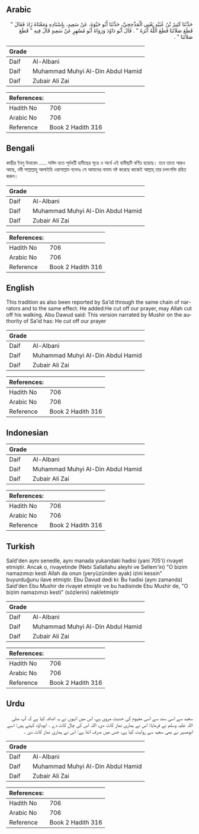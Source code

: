 ## Arabic


<div dir="rtl" lang="ar" style={{fontSize:'larger',backgroundColor:'#f8f9fa',padding:20}}>
حَدَّثَنَا كَثِيرُ بْنُ عُبَيْدٍ يَعْنِي الْمَذْحِجِيَّ، حَدَّثَنَا أَبُو حَيْوَةَ، عَنْ سَعِيدٍ، بِإِسْنَادِهِ وَمَعْنَاهُ زَادَ فَقَالَ ‏"‏ قَطَعَ صَلاَتَنَا قَطَعَ اللَّهُ أَثَرَهُ ‏"‏ ‏.‏ قَالَ أَبُو دَاوُدَ وَرَوَاهُ أَبُو مُسْهِرٍ عَنْ سَعِيدٍ قَالَ فِيهِ ‏"‏ قَطَعَ صَلاَتَنَا ‏"‏ ‏.‏
</div>
<div style={{backgroundColor:'#f8f9fa',padding:20, marginBottom: 10}}><table> <thead> <tr> <th>Grade</th> <th></th> </tr> </thead> <tbody> <tr><td>Daif</td><td>Al-Albani</td></tr><tr><td>Daif</td><td>Muhammad Muhyi Al-Din Abdul Hamid</td></tr><tr><td>Daif</td><td>Zubair Ali Zai</td></tr></tbody></table><table> <thead> <tr> <th>References:</th> <th></th> </tr> </thead> <tbody><tr><td>Hadith No</td><td>706</td></tr><tr><td>Arabic No</td><td>706</td></tr><tr><td>Reference</td><td>Book 2 Hadith 316</td></tr></tbody></table></div>

## Bengali


<div dir="ltr" lang="bn" style={{fontSize:'larger',backgroundColor:'#f8f9fa',padding:20}}>
কাছীর ইবনু উবায়েদ ..... সাঈদ হতে পূর্ববর্তী হাদীছের সূত্রে ও অর্থে এই হাদীছটি বর্ণিত হয়েছে। তবে তাতে আরও আছে, নবী সাল্লাল্লাহু আলাইহি ওয়াসাল্লাম বলেনঃ সে আমাদের নামায নষ্ট করেছে কাজেই আল্লাহ্ তার চলৎশক্তি রহিত করুন।
</div>
<div style={{backgroundColor:'#f8f9fa',padding:20, marginBottom: 10}}><table> <thead> <tr> <th>Grade</th> <th></th> </tr> </thead> <tbody> <tr><td>Daif</td><td>Al-Albani</td></tr><tr><td>Daif</td><td>Muhammad Muhyi Al-Din Abdul Hamid</td></tr><tr><td>Daif</td><td>Zubair Ali Zai</td></tr></tbody></table><table> <thead> <tr> <th>References:</th> <th></th> </tr> </thead> <tbody><tr><td>Hadith No</td><td>706</td></tr><tr><td>Arabic No</td><td>706</td></tr><tr><td>Reference</td><td>Book 2 Hadith 316</td></tr></tbody></table></div>

## English


<div dir="ltr" lang="en" style={{fontSize:'larger',backgroundColor:'#f8f9fa',padding:20}}>
This tradition as also been reported by Sa’id through the same chain of narrators and to the same effect. He added:He cut off our prayer, may Allah cut off his walking. Abu Dawud said: This version narrated by Mushir on the authority of Sa’id has: He cut off our prayer
</div>
<div style={{backgroundColor:'#f8f9fa',padding:20, marginBottom: 10}}><table> <thead> <tr> <th>Grade</th> <th></th> </tr> </thead> <tbody> <tr><td>Daif</td><td>Al-Albani</td></tr><tr><td>Daif</td><td>Muhammad Muhyi Al-Din Abdul Hamid</td></tr><tr><td>Daif</td><td>Zubair Ali Zai</td></tr></tbody></table><table> <thead> <tr> <th>References:</th> <th></th> </tr> </thead> <tbody><tr><td>Hadith No</td><td>706</td></tr><tr><td>Arabic No</td><td>706</td></tr><tr><td>Reference</td><td>Book 2 Hadith 316</td></tr></tbody></table></div>

## Indonesian


<div dir="ltr" lang="id" style={{fontSize:'larger',backgroundColor:'#f8f9fa',padding:20}}>

</div>
<div style={{backgroundColor:'#f8f9fa',padding:20, marginBottom: 10}}><table> <thead> <tr> <th>Grade</th> <th></th> </tr> </thead> <tbody> <tr><td>Daif</td><td>Al-Albani</td></tr><tr><td>Daif</td><td>Muhammad Muhyi Al-Din Abdul Hamid</td></tr><tr><td>Daif</td><td>Zubair Ali Zai</td></tr></tbody></table><table> <thead> <tr> <th>References:</th> <th></th> </tr> </thead> <tbody><tr><td>Hadith No</td><td>706</td></tr><tr><td>Arabic No</td><td>706</td></tr><tr><td>Reference</td><td>Book 2 Hadith 316</td></tr></tbody></table></div>

## Turkish


<div dir="ltr" lang="tr" style={{fontSize:'larger',backgroundColor:'#f8f9fa',padding:20}}>
Saîd'den aynı senedle, aynı manada yukarıdaki hadisi (yani 705'i) rivayet etmiştir. Ancak o, rivayetinde (Nebi Sallallahu aleyhi ve Sellem'in) "O bizim namazımızı kesti Allah da onun (yeryüzünden ayak) izini kessin" buyurduğunu ilave etmiştir. Ebu Davud dedi ki: Bu hadisi (aynı zamanda) Said'den Ebu Mushir de rivayet etmiştir ve bu hadisinde Ebu Mushir de, "O bizim namazımızı kesti" (sözlerini) nakletmiştir
</div>
<div style={{backgroundColor:'#f8f9fa',padding:20, marginBottom: 10}}><table> <thead> <tr> <th>Grade</th> <th></th> </tr> </thead> <tbody> <tr><td>Daif</td><td>Al-Albani</td></tr><tr><td>Daif</td><td>Muhammad Muhyi Al-Din Abdul Hamid</td></tr><tr><td>Daif</td><td>Zubair Ali Zai</td></tr></tbody></table><table> <thead> <tr> <th>References:</th> <th></th> </tr> </thead> <tbody><tr><td>Hadith No</td><td>706</td></tr><tr><td>Arabic No</td><td>706</td></tr><tr><td>Reference</td><td>Book 2 Hadith 316</td></tr></tbody></table></div>

## Urdu


<div dir="rtl" lang="ur" style={{fontSize:'larger',backgroundColor:'#f8f9fa',padding:20}}>
سعید سے اسی سند سے اسی مفہوم کی حدیث مروی ہے، اس میں انہوں نے یہ اضافہ کیا ہے کہ آپ صلی اللہ علیہ وسلم نے فرمایا: اس نے ہماری نماز کاٹ دی، اللہ اس کی چال کاٹ دے ۔ ابوداؤد کہتے ہیں: اسے ابومسہر نے بھی سعید سے روایت کیا ہے، جس میں صرف اتنا ہے: اس نے ہماری نماز کاٹ دی ۔
</div>
<div style={{backgroundColor:'#f8f9fa',padding:20, marginBottom: 10}}><table> <thead> <tr> <th>Grade</th> <th></th> </tr> </thead> <tbody> <tr><td>Daif</td><td>Al-Albani</td></tr><tr><td>Daif</td><td>Muhammad Muhyi Al-Din Abdul Hamid</td></tr><tr><td>Daif</td><td>Zubair Ali Zai</td></tr></tbody></table><table> <thead> <tr> <th>References:</th> <th></th> </tr> </thead> <tbody><tr><td>Hadith No</td><td>706</td></tr><tr><td>Arabic No</td><td>706</td></tr><tr><td>Reference</td><td>Book 2 Hadith 316</td></tr></tbody></table></div>